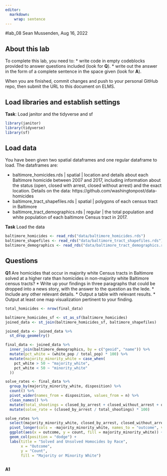 ```yaml
---
editor: 
  markdown: 
    wrap: sentence
---
```


#lab_08 Sean Mussenden, Aug 16, 2022

## About this lab

To complete this lab, you need to: \* write code in empty codeblocks provided to answer questions included (look for **Q**).
\* write out the answer in the form of a complete sentence in the space given (look for **A**).

When you are finished, commit changes and push to your personal GitHub repo, then submit the URL to this document on ELMS.

## Load libraries and establish settings

**Task**: Load janitor and the tidyverse and sf

```r

library(janitor)
library(tidyverse)
library(sf)

```

## Load data

You have been given two spatial dataframes and one regular dataframe to load.
The dataframes are:

-   baltimore_homicides.rds \| spatial \| location and details about each Baltimore homicide between 2007 and 2017, including information about the status (open, closed with arrest, closed without arrest) and the exact location. Details on the data: https://github.com/washingtonpost/data-homicides
-   baltimore_tract_shapefiles.rds \| spatial \| polygons of each census tract in Baltimore
-   baltimore_tract_demographics.rds \| regular \| the total population and white population of each baltimore Census tract in 2017.

**Task** Load the data

```r

baltimore_homicides <- read_rds("data/baltimore_homicides.rds")
baltimore_shapefiles <- read_rds("data/baltimore_tract_shapefiles.rds")
baltimore_demographics <- read_rds("data/baltimore_tract_demographics.rds")

```

## Questions

**Q1** Are homicides that occur in majority white Census tracts in Baltimore solved at a higher rate than homicides in non-majority white Baltimore census tracts?
\* Write up your findings in three paragraphs that could be dropped into a news story, with the answer to the question as the lede.
\* Include any other relevant details.
\* Output a table with relevant results.
\* Output at least one map visualization pertinent to your finding.

```r

total_homicides <- nrow(final_data)

baltimore_homicides_sf <- st_as_sf(baltimore_homicides)
joined_data <- st_join(baltimore_homicides_sf, baltimore_shapefiles)

joined_data <- joined_data %>%
  st_drop_geometry()

final_data <- joined_data %>%
  inner_join(baltimore_demographics, by = c("geoid", "name")) %>%
  mutate(pct_white = (white_pop / total_pop) * 100) %>%
  mutate(majority_minority_white = case_when(
    pct_white > 50 ~ "majority_white",
    pct_white < 50 ~ "minority_white"
  ))

solve_rates <- final_data %>%
  group_by(majority_minority_white, disposition) %>%
  count() %>%
  pivot_wider(names_from = disposition, values_from = n) %>%
  clean_names() %>%
  mutate(total_shootings = closed_by_arrest + closed_without_arrest + open_no_arrest) %>%
  mutate(solve_rate = (closed_by_arrest / total_shootings) * 100)

solve_rates %>%
  select(majority_minority_white, closed_by_arrest, closed_without_arrest, open_no_arrest) %>%
  pivot_longer(cols = -majority_minority_white, names_to = "outcome", values_to = "count") %>%
  ggplot(aes(x = outcome, y = count, fill = majority_minority_white)) +
  geom_col(position = "dodge") +
  labs(title = "Solved and Unsolved Homocides by Race",
       x = "Outcome",
       y = "Count",
       fill = "Majority or Minority White")



```

**A1**

